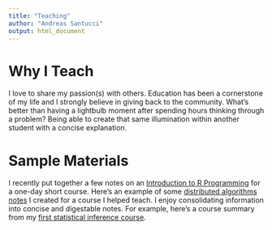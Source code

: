 ```yaml
---
title: "Teaching"
author: "Andreas Santucci"
output: html_document
---
```


# Why I Teach
I love to share my passion(s) with others. Education has been a cornerstone of my life and I strongly 
believe in giving back to the community. What's better than having a lightbulb moment after spending hours
thinking through a problem? Being able to create that same illumination within another student with 
a concise explanation.

# Sample Materials
I recently put together a few notes on an [Introduction to R Programming](files/Introduction_to_R_ICME_Short_Course_2018.pdf) for a one-day short course.
Here's an example of some [distributed algorithms notes](files/cme323_lec5.pdf) I created for a course 
I helped teach. I enjoy consolidating information into concise and digestable notes. For example, here's a course summary from my [first statistical inference course](files/stats_200_cs.pdf).
